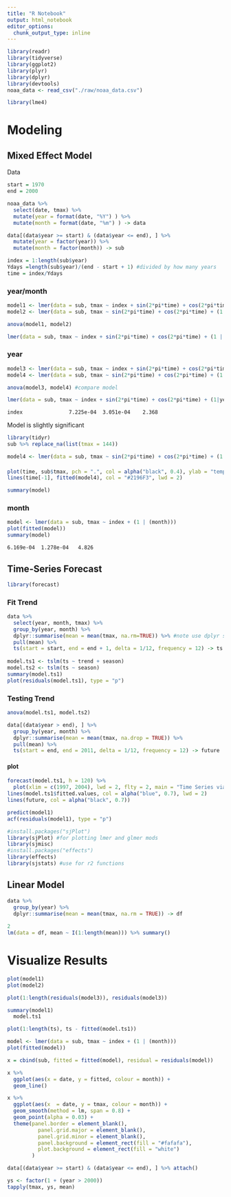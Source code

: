 ```yaml
---
title: "R Notebook"
output: html_notebook
editor_options: 
  chunk_output_type: inline
---
```


```r
library(readr)
library(tidyverse)
library(ggplot2)
library(plyr)
library(dplyr)
library(devtools)
noaa_data <- read_csv("./raw/noaa_data.csv")

library(lme4)
```

# Modeling

## Mixed Effect Model

Data

```r
start = 1970
end = 2000

noaa_data %>%
  select(date, tmax) %>%
  mutate(year = format(date, "%Y") ) %>%
  mutate(month = format(date, "%m") ) -> data

data[(data$year >= start) & (data$year <= end), ] %>%
  mutate(year = factor(year)) %>%
  mutate(month = factor(month)) -> sub

index = 1:length(sub$year)
Ydays =length(sub$year)/(end - start + 1) #divided by how many years
time = index/Ydays

```

### year/month

```r
model1 <- lmer(data = sub, tmax ~ index + sin(2*pi*time) + cos(2*pi*time) + (1 | year/month))
model2 <- lmer(data = sub, tmax ~ sin(2*pi*time) + cos(2*pi*time) + (1 | year/month))

anova(model1, model2)

lmer(data = sub, tmax ~ index + sin(2*pi*time) + cos(2*pi*time) + (1 | year/month)) %>% summary()
```

### year
```r
model3 <- lmer(data = sub, tmax ~ index + sin(2*pi*time) + cos(2*pi*time) + (1 | year), REML = FALSE)
model4 <- lmer(data = sub, tmax ~ sin(2*pi*time) + cos(2*pi*time) + (1|year), REML = FALSE)

anova(model3, model4) #compare model

lmer(data = sub, tmax ~ index + sin(2*pi*time) + cos(2*pi*time) + (1|year), REML = FALSE) %>% summary()
```

    index               7.225e-04  3.051e-04    2.368

Model is slightly significant

```r
library(tidyr)
sub %>% replace_na(list(tmax = 144))

model4 <- lmer(data = sub, tmax ~ sin(2*pi*time) + cos(2*pi*time) + (1|year), REML = FALSE)
```

#### 
```r
plot(time, sub$tmax, pch = ".", col = alpha("black", 0.4), ylab = "temprature in tenth of Celsius", main = "Mixed Effect Model")
lines(time[-1], fitted(model4), col = "#2196F3", lwd = 2)
```
```r
summary(model)
```

### month

```r
model <- lmer(data = sub, tmax ~ index + (1 | (month))) 
plot(fitted(model))
summary(model)
```

    6.169e-04  1.278e-04   4.826

## Time-Series Forecast

```r
library(forecast)
```

### Fit Trend

```r
data %>%
  select(year, month, tmax) %>%
  group_by(year, month) %>%
  dplyr::summarise(mean = mean(tmax, na.rm=TRUE)) %>% #note use dplyr summary if you load `plyr` afterwards they use `plyr` summary
  pull(mean) %>%
  ts(start = start, end = end + 1, delta = 1/12, frequency = 12) -> ts
  
model.ts1 <- tslm(ts ~ trend + season)
model.ts2 <- tslm(ts ~ season)
summary(model.ts1)
plot(residuals(model.ts1), type = "p")
```

### Testing Trend

```r
anova(model.ts1, model.ts2)
```

```r
data[(data$year > end), ] %>%
  group_by(year, month) %>%
  dplyr::summarise(mean = mean(tmax, na.drop = TRUE)) %>%
  pull(mean) %>%
  ts(start = end, end = 2011, delta = 1/12, frequency = 12) -> future
```

#### plot
```r
forecast(model.ts1, h = 120) %>%
  plot(xlim = c(1997, 2004), lwd = 2, flty = 2, main = "Time Series via Linear Regression", ylab = "temprature in tenth of Celsius")
lines(model.ts1$fitted.values, col = alpha("blue", 0.7), lwd = 2)
lines(future, col = alpha("black", 0.7))
```

```r
predict(model1)
acf(residuals(model1), type = "p")

```

```r
#install.packages("sjPlot")
library(sjPlot) #for plotting lmer and glmer mods
library(sjmisc) 
#install.packages("effects")
library(effects)
library(sjstats) #use for r2 functions
```

## Linear Model

```r
data %>% 
  group_by(year) %>%
  dplyr::summarise(mean = mean(tmax, na.rm = TRUE)) -> df
  
2
lm(data = df, mean ~ I(1:length(mean))) %>% summary()
```

# Visualize Results

```r
plot(model1)
plot(model2)

plot(1:length(residuals(model3)), residuals(model3))

summary(model1)
  model.ts1 
```

```r
plot(1:length(ts), ts - fitted(model.ts1))
```

```r
model <- lmer(data = sub, tmax ~ index + (1 | (month))) 
plot(fitted(model))

x = cbind(sub, fitted = fitted(model), residual = residuals(model))

x %>%
  ggplot(aes(x = date, y = fitted, colour = month)) + 
  geom_line()

x %>%
  ggplot(aes(x  = date, y = tmax, colour = month)) + 
  geom_smooth(method = lm, span = 0.8) + 
  geom_point(alpha = 0.03) + 
  theme(panel.border = element_blank(),
          panel.grid.major = element_blank(),
          panel.grid.minor = element_blank(),
          panel.background = element_rect(fill = "#fafafa"),
          plot.background = element_rect(fill = "white")
        )

```

```r
data[(data$year >= start) & (data$year <= end), ] %>% attach()

ys <- factor(1 + (year > 2000))
tapply(tmax, ys, mean)
```

```r

```
